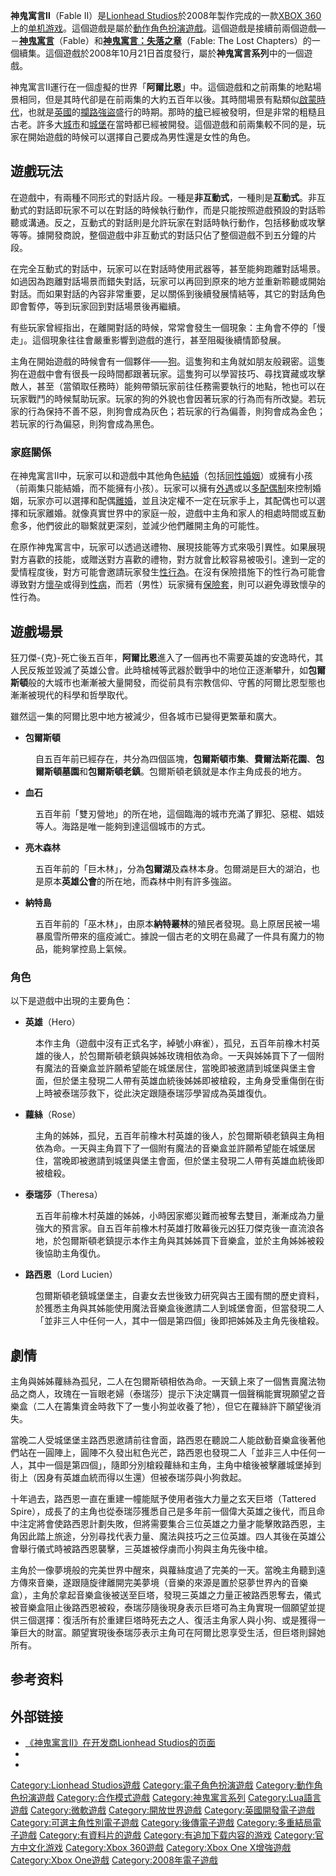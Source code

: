 {{Infobox VG
|title= 神鬼寓言Ⅱ
| english =  Fable II
| image = File:Fable II box.jpg
|caption= 神鬼寓言Ⅱ封面圖案
|developer= [[Lionhead_Studios|Lionhead Studios]]
| publisher= [[Microsoft_Game_Studios|Microsoft Game Studios]]
| designer= Peter Molyneux
| composer= Russell Shaw
| series= 神鬼寓言系列
| platforms= [[XBOX_360|XBOX 360]]
| released=2008年10月21日
| genre= [[ARPG|ARPG]]
| modes= [[單機遊戲|單機遊戲]]
}}
'''神鬼寓言Ⅱ'''（Fable II）是[[Lionhead_Studios|Lionhead Studios]]於2008年製作完成的一款[[XBOX_360|XBOX 360]]上的[[单机游戏|单机游戏]]。這個遊戲是屬於[[動作角色扮演遊戲|動作角色扮演遊戲]]。這個遊戲是接續前兩個遊戲—－'''[[神鬼寓言|神鬼寓言]]'''（Fable）和'''[[神鬼寓言：失落之章|神鬼寓言：失落之章]]'''（Fable: The Lost Chapters）的一個續集。這個遊戲於2008年10月21日首度發行，屬於'''神鬼寓言系列'''中的一個遊戲。

神鬼寓言Ⅱ運行在一個虛擬的世界「'''阿爾比恩'''」中。這個遊戲和之前兩集的地點場景相同，但是其時代卻是在前兩集的大約五百年以後。其時間場景有點類似[[啟蒙時代|啟蒙時代]]，也就是[[英國|英國]]的[[攔路強盜|攔路強盜]]盛行的時期。那時的[[槍|槍]]已經被發明，但是非常的粗糙且古老。許多大[[城市|城市]]和[[城堡|城堡]]在當時都已經被開發。這個遊戲和前兩集較不同的是，玩家在開始遊戲的時候可以選擇自己要成為男性還是女性的角色。

== 遊戲玩法 ==
在遊戲中，有兩種不同形式的對話片段。一種是'''非互動式'''，一種則是'''互動式'''。非互動式的對話即玩家不可以在對話的時候執行動作，而是只能按照遊戲預設的對話聆聽或溝通。反之，互動式的對話則是允許玩家在對話時執行動作，包括移動或攻擊等等。據開發商說，整個遊戲中非互動式的對話只佔了整個遊戲不到五分鐘的片段。

在完全互動式的對話中，玩家可以在對話時使用武器等，甚至能夠跑離對話場景。如過因為跑離對話場景而錯失對話，玩家可以再回到原來的地方並重新聆聽或開始對話。而如果對話的內容非常重要，足以關係到後續發展情結等，其它的對話角色即會暫停，等到玩家回到對話場景後再繼續。

有些玩家曾經指出，在離開對話的時候，常常會發生一個現象：主角會不停的「慢走」。這個現象往往會嚴重影響到遊戲的進行，甚至阻礙後續情節發展。

主角在開始遊戲的時候會有一個夥伴——[[狗|狗]]。這隻狗和主角就如朋友般親密。這隻狗在遊戲中會有很長一段時間都跟著玩家。這隻狗可以學習技巧、尋找寶藏或攻擊敵人，甚至（當領取任務時）能夠帶領玩家前往任務需要執行的地點，牠也可以在玩家戰鬥的時候幫助玩家。玩家的狗的外貌也會因著玩家的行為而有所改變。若玩家的行為保持不善不惡，則狗會成為灰色；若玩家的行為偏善，則狗會成為金色；若玩家的行為偏惡，則狗會成為黑色。

=== 家庭關係 ===
在神鬼寓言Ⅱ中，玩家可以和遊戲中其他角色[[結婚|結婚]]（包括[[同性婚姻|同性婚姻]]）或擁有小孩（前兩集只能結婚，而不能擁有小孩）。玩家可以擁有[[外遇|外遇]]或以[[多配偶制|多配偶制]]來控制婚姻，玩家亦可以選擇和配偶[[離婚|離婚]]，並且決定權不一定在玩家手上，其配偶也可以選擇和玩家離婚。就像真實世界中的家庭一般，遊戲中主角和家人的相處時間或互動愈多，他們彼此的聯繫就更深刻，並減少他們離開主角的可能性。

在原作神鬼寓言中，玩家可以透過送禮物、展現技能等方式來吸引異性。如果展現對方喜歡的技能，或贈送對方喜歡的禮物，對方就會比較容易被吸引。達到一定的愛情程度後，對方可能會邀請玩家發生[[性行為|性行為]]。在沒有保險措施下的性行為可能會導致對方[[懷孕|懷孕]]或得到[[性病|性病]]，而若（男性）玩家擁有[[保險套|保險套]]，則可以避免導致懷孕的性行為。

== 遊戲場景 ==
狂刀傑-{克}-死亡後五百年，'''阿爾比恩'''進入了一個再也不需要英雄的安逸時代，其人民反叛並毀滅了英雄公會。此時槍械等武器於戰爭中的地位正逐漸攀升，如'''包爾斯頓'''般的大城市也漸漸被大量開發，而從前具有宗教信仰、守舊的阿爾比恩型態也漸漸被現代的科學和哲學取代。

雖然這一集的阿爾比恩中地方被減少，但各城市已變得更繁華和廣大。

*'''包爾斯頓'''
:自五百年前已經存在，共分為四個區塊，'''包爾斯頓市集'''、'''費爾法斯花園'''、'''包爾斯頓墓園'''和'''包爾斯頓老鎮'''。包爾斯頓老鎮就是本作主角成長的地方。
*'''血石'''
:五百年前「雙刃營地」的所在地，這個臨海的城市充滿了罪犯、惡棍、娼妓等人。海路是唯一能夠到達這個城市的方式。
*'''亮木森林'''
:五百年前的「巨木林」，分為'''包爾湖'''及森林本身。包爾湖是巨大的湖泊，也是原本'''英雄公會'''的所在地，而森林中則有許多強盜。
*'''納特島'''
:五百年前的「巫木林」，由原本'''納特叢林'''的殖民者發現。島上原居民被一場暴風雪所帶來的瘟疫滅亡。據說一個古老的文明在島藏了一件具有魔力的物品，能夠掌控島上氣候。

===角色===
以下是遊戲中出現的主要角色：
*'''英雄'''（Hero）
:本作主角（遊戲中沒有正式名字，綽號小麻雀），孤兒，五百年前橡木村英雄的後人，於包爾斯頓老鎮與姊姊玫瑰相依為命。一天與姊姊買下了一個附有魔法的音樂盒並許願希望能在城堡居住，當晚即被邀請到城堡與堡主會面，但於堡主發現二人帶有英雄血統後姊姊即被槍殺，主角身受重傷倒在街上時被泰瑞莎救下，從此決定跟隨泰瑞莎學習成為英雄復仇。
*'''蘿絲'''（Rose）
:主角的姊姊，孤兒，五百年前橡木村英雄的後人，於包爾斯頓老鎮與主角相依為命。一天與主角買下了一個附有魔法的音樂盒並許願希望能在城堡居住，當晚即被邀請到城堡與堡主會面，但於堡主發現二人帶有英雄血統後即被槍殺。
*'''泰瑞莎'''（Theresa）
:五百年前橡木村英雄的姊姊，小時因家鄉災難而被奪去雙目，漸漸成為力量強大的預言家。自五百年前橡木村英雄打敗幕後元凶狂刀傑克後一直流浪各地，於包爾斯頓老鎮提示本作主角與其姊姊買下音樂盒，並於主角姊姊被殺後協助主角復仇。
*'''路西恩'''（Lord Lucien）
:包爾斯頓老鎮城堡堡主，自妻女去世後致力研究與古王國有關的歷史資料，於獲悉主角與其姊能使用魔法音樂盒後邀請二人到城堡會面，但當發現二人「並非三人中任何一人，其中一個是第四個」後即把姊姊及主角先後槍殺。

== 劇情 ==
主角與姊姊蘿絲為孤兒，二人在包爾斯頓相依為命。一天鎮上來了一個售賣魔法物品之商人，玫瑰在一盲眼老婦（泰瑞莎）提示下決定購買一個聲稱能實現願望之音樂盒（二人在籌集資金時救下了一隻小狗並收養了牠），但它在蘿絲許下願望後消失。

當晚二人受城堡堡主路西恩邀請前往會面，路西恩在聽說二人能啟動音樂盒後著他們站在一圓陣上，圓陣不久發出紅色光芒，路西恩也發現二人「並非三人中任何一人，其中一個是第四個」，隨即分別槍殺蘿絲和主角，主角中槍後被擊離城堡掉到街上（因身有英雄血統而得以生還）但被泰瑞莎與小狗救起。

十年過去，路西恩一直在重建一幢能賦予使用者強大力量之玄天巨塔（Tattered Spire），成長了的主角也從泰瑞莎獲悉自己是多年前一個偉大英雄之後代，而且命中注定將會使路西恩計劃失敗，但將需要集合三位英雄之力量才能擊敗路西恩，主角因此踏上旅途，分別尋找代表力量、魔法與技巧之三位英雄。四人其後在英雄公會舉行儀式時被路西恩襲擊，三英雄被俘虜而小狗與主角先後中槍。

主角於一像夢境般的完美世界中醒來，與蘿絲度過了完美的一天。當晚主角聽到遠方傳來音樂，遂跟隨旋律離開完美夢境（音樂的來源是置於惡夢世界內的音樂盒），主角於拿起音樂盒後被送至巨塔，發現三英雄之力量正被路西恩奪去，儀式被音樂盒阻止後路西恩被殺，泰瑞莎隨後現身表示巨塔可為主角實現一個願望並提供三個選擇：復活所有於重建巨塔時死去之人、復活主角家人與小狗、或是獲得一筆巨大的財富。願望實現後泰瑞莎表示主角可在阿爾比恩享受生活，但巨塔則歸她所有。

==参考资料==
{{Reflist}}

==外部链接==
* [https://web.archive.org/web/20130410024013/http://lionhead.com/fable-2/ 《神鬼寓言II》在开发商Lionhead Studios的页面]{{en}}
* {{wikia|fable|The Fable Wiki}}{{en}}
* {{imdb title|1310502}}

{{神鬼寓言}}
{{DEFAULTSORT:Fable II}}
[[Category:Lionhead_Studios遊戲|Category:Lionhead Studios遊戲]]
[[Category:電子角色扮演遊戲|Category:電子角色扮演遊戲]]
[[Category:動作角色扮演遊戲|Category:動作角色扮演遊戲]]
[[Category:合作模式遊戲|Category:合作模式遊戲]]
[[Category:神鬼寓言系列|Category:神鬼寓言系列]]
[[Category:Lua語言遊戲|Category:Lua語言遊戲]]
[[Category:微軟遊戲|Category:微軟遊戲]]
[[Category:開放世界遊戲|Category:開放世界遊戲]]
[[Category:英國開發電子遊戲|Category:英國開發電子遊戲]]
[[Category:可選主角性別電子遊戲|Category:可選主角性別電子遊戲]]
[[Category:後傳電子遊戲|Category:後傳電子遊戲]]
[[Category:多重結局電子遊戲|Category:多重結局電子遊戲]]
[[Category:有資料片的遊戲|Category:有資料片的遊戲]]
[[Category:有追加下载内容的游戏|Category:有追加下载内容的游戏]]
[[Category:官方中文化游戏|Category:官方中文化游戏]]
[[Category:Xbox_360遊戲|Category:Xbox 360遊戲]]
[[Category:Xbox_One_X增強遊戲|Category:Xbox One X增強遊戲]]
[[Category:Xbox_One遊戲|Category:Xbox One遊戲]]
[[Category:2008年電子遊戲|Category:2008年電子遊戲]]